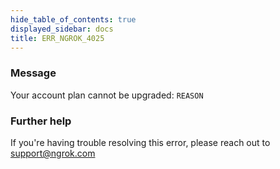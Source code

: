 ```yaml
---
hide_table_of_contents: true
displayed_sidebar: docs
title: ERR_NGROK_4025
---
```


### Message

Your account plan cannot be upgraded: `REASON`

<ErrorDetails />

### Further help

If you're having trouble resolving this error, please reach out to [support@ngrok.com](mailto:support@ngrok.com?subject=Help%20with%20ERR_NGROK_4025)
